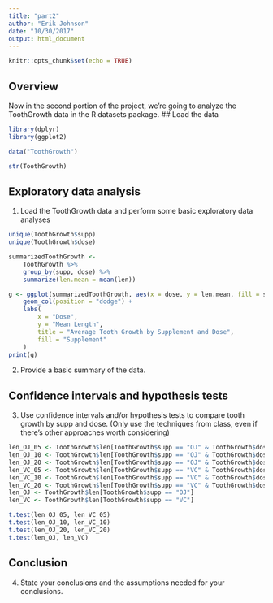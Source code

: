 ```yaml
---
title: "part2"
author: "Erik Johnson"
date: "10/30/2017"
output: html_document
---
```


```r
knitr::opts_chunk$set(echo = TRUE)
```

## Overview
Now in the second portion of the project, we're going to analyze the ToothGrowth data in the R datasets package.
## Load the data

```r
library(dplyr)
library(ggplot2)
```

```r
data("ToothGrowth")

str(ToothGrowth)
```

## Exploratory data analysis

1. Load the ToothGrowth data and perform some basic exploratory data analyses

```r
unique(ToothGrowth$supp)
unique(ToothGrowth$dose)
```

```r
summarizedToothGrowth <-
    ToothGrowth %>%
    group_by(supp, dose) %>% 
    summarize(len.mean = mean(len))

g <- ggplot(summarizedToothGrowth, aes(x = dose, y = len.mean, fill = supp)) + 
    geom_col(position = "dodge") +
    labs(
        x = "Dose",
        y = "Mean Length",
        title = "Average Tooth Growth by Supplement and Dose",
        fill = "Supplement"
    )
print(g)
```

2. Provide a basic summary of the data.

## Confidence intervals and hypothesis tests
3. Use confidence intervals and/or hypothesis tests to compare tooth growth by supp and dose. (Only use the techniques from class, even if there's other approaches worth considering)

```r
len_OJ_05 <- ToothGrowth$len[ToothGrowth$supp == "OJ" & ToothGrowth$dose == 0.5]
len_OJ_10 <- ToothGrowth$len[ToothGrowth$supp == "OJ" & ToothGrowth$dose == 1.0]
len_OJ_20 <- ToothGrowth$len[ToothGrowth$supp == "OJ" & ToothGrowth$dose == 2.0]
len_VC_05 <- ToothGrowth$len[ToothGrowth$supp == "VC" & ToothGrowth$dose == 0.5]
len_VC_10 <- ToothGrowth$len[ToothGrowth$supp == "VC" & ToothGrowth$dose == 1.0]
len_VC_20 <- ToothGrowth$len[ToothGrowth$supp == "VC" & ToothGrowth$dose == 2.0]
len_OJ <- ToothGrowth$len[ToothGrowth$supp == "OJ"]
len_VC <- ToothGrowth$len[ToothGrowth$supp == "VC"]

t.test(len_OJ_05, len_VC_05)
t.test(len_OJ_10, len_VC_10)
t.test(len_OJ_20, len_VC_20)
t.test(len_OJ, len_VC)
```

## Conclusion
4. State your conclusions and the assumptions needed for your conclusions.
